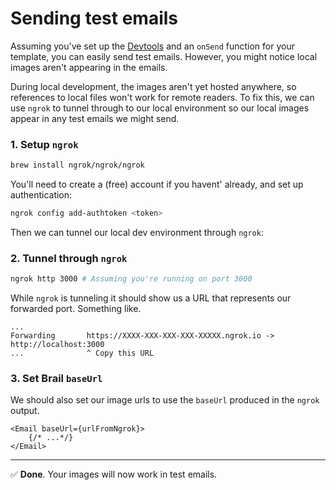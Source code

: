 
# Sending test emails

Assuming you've set up the [Devtools](/docs/crafting/devtools) and an `onSend` function for your template, you can easily send test emails. However, you might notice local images aren't appearing in the emails.

During local development, the images aren't yet hosted anywhere, so references to local files won't work for remote readers. To fix this, we can use `ngrok` to tunnel through to our local environment so our local images appear in any test emails we might send.

### 1. Setup `ngrok`

```bash
brew install ngrok/ngrok/ngrok
```

You'll need to create a (free) account if you havent' already, and set up authentication:

```bash
ngrok config add-authtoken <token>
```

Then we can tunnel our local dev environment through `ngrok`:

### 2. Tunnel through `ngrok`
```bash
ngrok http 3000 # Assuming you're running on port 3000
```

While `ngrok` is tunneling it should show us a URL that represents our forwarded port. Something like.


```
...
Forwarding		 https://XXXX-XXX-XXX-XXX-XXXXX.ngrok.io -> http://localhost:3000
...				 ^ Copy this URL
```

### 3. Set Brail `baseUrl`

We should also set our image urls to use the `baseUrl` produced in the `ngrok` output.

```tsx
<Email baseUrl={urlFromNgrok}>
	{/* ...*/}
</Email>
```

--- 
✅ **Done**. Your images will now work in test emails.